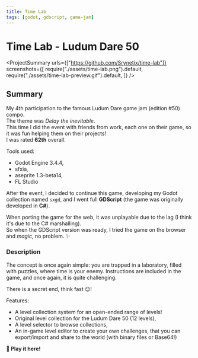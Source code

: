 ```yaml
---
title: Time Lab
tags: [godot, gdscript, game-jam]
---
```


<Back name="Projects" link="../../" />

# Time Lab - Ludum Dare 50

<ProjectSummary
  urls={["https://github.com/Srynetix/time-lab"]}
  screenshots={[
    require("./assets/time-lab.png").default,
    require("./assets/time-lab-preview.gif").default,
  ]}
/>

## Summary

My 4th participation to the famous <ELink href="https://ldjam.com/events/ludum-dare/50/">Ludum Dare game jam (edition #50)</ELink> compo.  
The theme was _Delay the inevitable_.  
This time I did the event with friends from work, each one on their game, so it was fun helping them on their projects!  
I was rated <ELink href="https://ldjam.com/events/ludum-dare/50/time-lab"><b>62th</b> overall</ELink>.

Tools used:

- Godot Engine 3.4.4,
- sfxia,
- aseprite 1.3-beta14,
- FL Studio

After the event, I decided to continue this game, developing my Godot collection named `sxgd`, and I went full **GDScript** (the game was originally developed in **C#**).

When porting the game for the web, it was unplayable due to the lag (I think it's due to the C# marshalling).  
So when the GDScript version was ready, I tried the game on the browser and _magic_, no problem. :sparkles:

### Description

The concept is once again simple: you are trapped in a laboratory, filled with puzzles, where time is your enemy.
Instructions are included in the game, and once again, it is quite challenging.

There is a secret end, think fast :wink:!

Features:

- A level collection system for an open-ended range of levels!
- Original level collection for the Ludum Dare 50 (12 levels),
- A level selector to browse collections,
- An in-game level editor to create your own challenges, that you can export/import and share to the world (with binary files or Base64!)

<ELink href="https://srynetix.github.io/time-lab/">
  <b>🚀 Play it here!</b>
</ELink>
